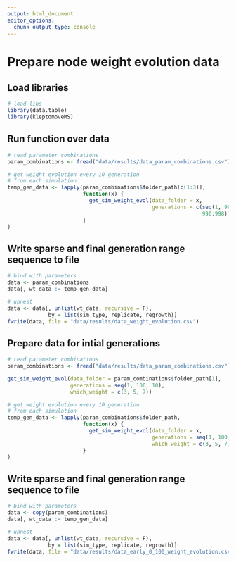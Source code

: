 ```yaml
---
output: html_document
editor_options: 
  chunk_output_type: console
---
```


# Prepare node weight evolution data

## Load libraries

```r
# load libs
library(data.table)
library(kleptomoveMS)
```

## Run function over data

```r
# read parameter combinations
param_combinations <- fread("data/results/data_param_combinations.csv")

# get weight evolution every 10 generation
# from each simulation
temp_gen_data <- lapply(param_combinations$folder_path[c(1:3)], 
                        function(x) {
                          get_sim_weight_evol(data_folder = x,
                                              generations = c(seq(1, 999, 25),
                                                              990:998))
                        }
)
```

## Write sparse and final generation range sequence to file

```r
# bind with parameters
data <- param_combinations
data[, wt_data := temp_gen_data]

# unnest
data <- data[, unlist(wt_data, recursive = F),
             by = list(sim_type, replicate, regrowth)]
fwrite(data, file = "data/results/data_weight_evolution.csv")
```

## Prepare data for intial generations

```r
# read parameter combinations
param_combinations <- fread("data/results/data_param_combinations.csv")

get_sim_weight_evol(data_folder = param_combinations$folder_path[1],
                    generations = seq(1, 100, 10),
                    which_weight = c(3, 5, 7))

# get weight evolution every 10 generation
# from each simulation
temp_gen_data <- lapply(param_combinations$folder_path, 
                        function(x) {
                          get_sim_weight_evol(data_folder = x,
                                              generations = seq(1, 100, 10),
                                              which_weight = c(3, 5, 7))
                        }
)
```

## Write sparse and final generation range sequence to file

```r
# bind with parameters
data <- copy(param_combinations)
data[, wt_data := temp_gen_data]

# unnest
data <- data[, unlist(wt_data, recursive = F),
             by = list(sim_type, replicate, regrowth)]
fwrite(data, file = "data/results/data_early_0_100_weight_evolution.csv")
```
